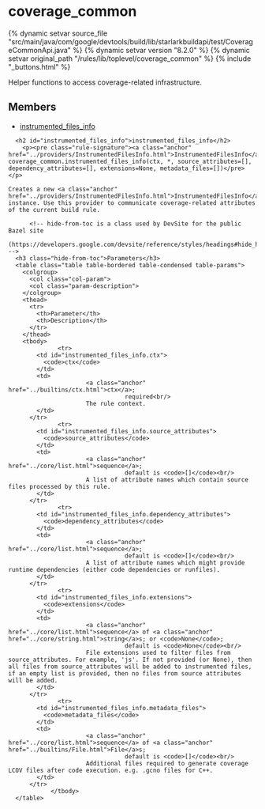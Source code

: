 <html devsite>
<head>
  <meta name="project_path" value="/_project.yaml">
  <meta name="book_path" value="/versions/8.2.0/_book.yaml">
</head>
<body>

<h1 class="page-title" id="modules.coverage_common">coverage_common</h1>

{% dynamic setvar source_file "src/main/java/com/google/devtools/build/lib/starlarkbuildapi/test/CoverageCommonApi.java" %}
{% dynamic setvar version "8.2.0" %}
{% dynamic setvar original_path "/rules/lib/toplevel/coverage_common" %}
{% include "_buttons.html" %}
<!-- {% raw %} -->

Helper functions to access coverage-related infrastructure.

<h2>Members</h2>
<ul>
    <li>
    <a href="#instrumented_files_info">instrumented_files_info</a>
  </li>
  </ul>

      <h2 id="instrumented_files_info">instrumented_files_info</h2>
        <p><pre class="rule-signature"><a class="anchor" href="../providers/InstrumentedFilesInfo.html">InstrumentedFilesInfo</a> coverage_common.instrumented_files_info(ctx, *, source_attributes=[], dependency_attributes=[], extensions=None, metadata_files=[])</pre></p>

    Creates a new <a class="anchor" href="../providers/InstrumentedFilesInfo.html">InstrumentedFilesInfo</a> instance. Use this provider to communicate coverage-related attributes of the current build rule.

          <!-- hide-from-toc is a class used by DevSite for the public Bazel site
      (https://developers.google.com/devsite/reference/styles/headings#hide_headings_from_the_toc) -->
      <h3 class="hide-from-toc">Parameters</h3>
      <table class="table table-bordered table-condensed table-params">
        <colgroup>
          <col class="col-param">
          <col class="param-description">
        </colgroup>
        <thead>
          <tr>
            <th>Parameter</th>
            <th>Description</th>
          </tr>
        </thead>
        <tbody>
                  <tr>
            <td id="instrumented_files_info.ctx">
              <code>ctx</code>
            </td>
            <td>
                          <a class="anchor" href="../builtins/ctx.html">ctx</a>;
                                     required<br/>
                          The rule context.
            </td>
          </tr>
                  <tr>
            <td id="instrumented_files_info.source_attributes">
              <code>source_attributes</code>
            </td>
            <td>
                          <a class="anchor" href="../core/list.html">sequence</a>;
                                     default is <code>[]</code><br/>
                          A list of attribute names which contain source files processed by this rule.
            </td>
          </tr>
                  <tr>
            <td id="instrumented_files_info.dependency_attributes">
              <code>dependency_attributes</code>
            </td>
            <td>
                          <a class="anchor" href="../core/list.html">sequence</a>;
                                     default is <code>[]</code><br/>
                          A list of attribute names which might provide runtime dependencies (either code dependencies or runfiles).
            </td>
          </tr>
                  <tr>
            <td id="instrumented_files_info.extensions">
              <code>extensions</code>
            </td>
            <td>
                          <a class="anchor" href="../core/list.html">sequence</a> of <a class="anchor" href="../core/string.html">string</a>s; or <code>None</code>;
                                     default is <code>None</code><br/>
                          File extensions used to filter files from source_attributes. For example, 'js'. If not provided (or None), then all files from source_attributes will be added to instrumented files, if an empty list is provided, then no files from source attributes will be added.
            </td>
          </tr>
                  <tr>
            <td id="instrumented_files_info.metadata_files">
              <code>metadata_files</code>
            </td>
            <td>
                          <a class="anchor" href="../core/list.html">sequence</a> of <a class="anchor" href="../builtins/File.html">File</a>s;
                                     default is <code>[]</code><br/>
                          Additional files required to generate coverage LCOV files after code execution. e.g. .gcno files for C++.
            </td>
          </tr>
                </tbody>
      </table>


</body>
</html>

<!-- {% endraw %} -->
